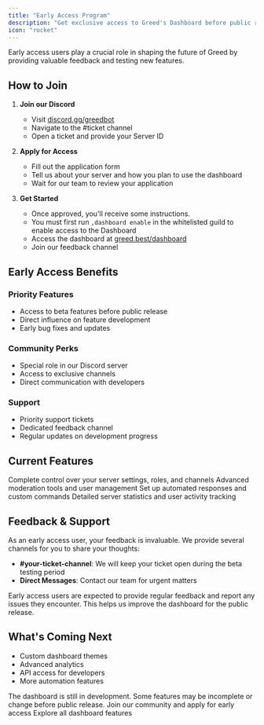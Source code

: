 ```yaml
---
title: "Early Access Program"
description: "Get exclusive access to Greed's Dashboard before public release"
icon: "rocket"
---
```


Early access users play a crucial role in shaping the future of Greed by providing valuable feedback and testing new features.

## How to Join

1. **Join our Discord**
   - Visit [discord.gg/greedbot](https://discord.gg/greedbot)
   - Navigate to the #ticket channel
   - Open a ticket and provide your Server ID

2. **Apply for Access**
   - Fill out the application form
   - Tell us about your server and how you plan to use the dashboard
   - Wait for our team to review your application

3. **Get Started**
   - Once approved, you'll receive some instructions.
   - You must first run `,dashboard enable` in the whitelisted guild to enable access to the Dashboard
   - Access the dashboard at [greed.best/dashboard](https://greed.best/dashboard)
   - Join our feedback channel

## Early Access Benefits

### Priority Features
- Access to beta features before public release
- Direct influence on feature development
- Early bug fixes and updates

### Community Perks
- Special role in our Discord server
- Access to exclusive channels
- Direct communication with developers

### Support
- Priority support tickets
- Dedicated feedback channel
- Regular updates on development progress

## Current Features

<CardGroup cols={2}>
  <Card
    title="Server Management"
    icon="server"
  >
    Complete control over your server settings, roles, and channels
  </Card>
  <Card
    title="Moderation"
    icon="shield"
  >
    Advanced moderation tools and user management
  </Card>
  <Card
    title="Automation"
    icon="zap"
  >
    Set up automated responses and custom commands
  </Card>
  <Card
    title="Analytics"
    icon="chart-bar"
  >
    Detailed server statistics and user activity tracking
  </Card>
</CardGroup>

## Feedback & Support

As an early access user, your feedback is invaluable. We provide several channels for you to share your thoughts:

- **#your-ticket-channel**: We will keep your ticket open during the beta testing period
- **Direct Messages**: Contact our team for urgent matters

<Note>
Early access users are expected to provide regular feedback and report any issues they encounter. This helps us improve the dashboard for the public release.
</Note>

## What's Coming Next

- Custom dashboard themes
- Advanced analytics
- API access for developers
- More automation features

<Warning>
The dashboard is still in development. Some features may be incomplete or change before public release.
</Warning>

<CardGroup cols={2}>
  <Card
    title="Join Discord"
    icon="discord"
    href="https://discord.gg/greedbot"
  >
    Join our community and apply for early access
  </Card>
  <Card
    title="View Features"
    icon="list"
    href="/dashboard/features"
  >
    Explore all dashboard features
  </Card>
</CardGroup> 